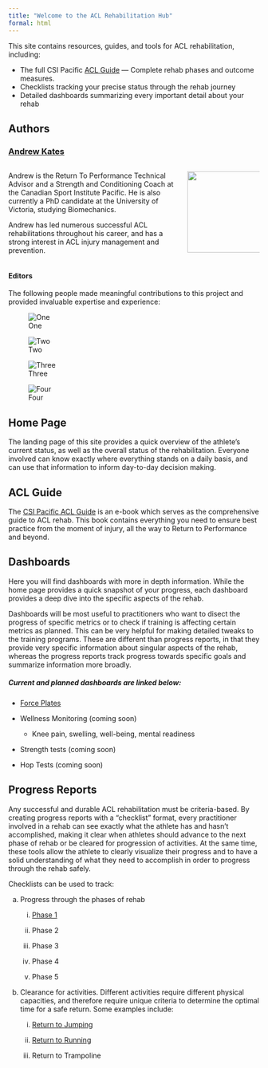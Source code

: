 ```yaml
---
title: "Welcome to the ACL Rehabilitation Hub"
formal: html
---
```


This site contains resources, guides, and tools for ACL rehabilitation, including:

-   The full CSI Pacific [ACL Guide](guide.qmd) — Complete rehab phases and outcome measures.
-   Checklists tracking your precise status through the rehab journey
-   Detailed dashboards summarizing every important detail about your rehab

## Authors

### [Andrew Kates](https://github.com/AKates717)

::::: columns
::: {.column width="70%"}
Andrew is the Return To Performance Technical Advisor and a Strength and Conditioning Coach at the Canadian Sport Institute Pacific. He is also currently a PhD candidate at the University of Victoria, studying Biomechanics.

Andrew has led numerous successful ACL rehabilitations throughout his career, and has a strong interest in ACL injury management and prevention.
:::

::: {.column width="30%" fig-align="right"}
![](images/Hayds.png){width="163"}
:::
:::::

#### Editors

The following people made meaningful contributions to this project and provided invaluable expertise and experience:

::: {layout-ncol="4" fig-cap=""}
![One](images/placeholder.jpg){#craig}

![Two](images/placeholder.jpg){#dana}

![Three](images/placeholder.jpg){#jer}

![Four](images/placeholder.jpg){#physio}
:::

## Home Page

The landing page of this site provides a quick overview of the athlete's current status, as well as the overall status of the rehabilitation. Everyone involved can know exactly where everything stands on a daily basis, and can use that information to inform day-to-day decision making.

## ACL Guide

The [CSI Pacific ACL Guide](guide.qmd "ACL Guide") is an e-book which serves as the comprehensive guide to ACL rehab. This book contains everything you need to ensure best practice from the moment of injury, all the way to Return to Performance and beyond.

## Dashboards

Here you will find dashboards with more in depth information. While the home page provides a quick snapshot of your progress, each dashboard provides a deep dive into the specific aspects of the rehab.

Dashboards will be most useful to practitioners who want to disect the progress of specific metrics or to check if training is affecting certain metrics as planned. This can be very helpful for making detailed tweaks to the training programs. These are different than progress reports, in that they provide very specific information about singular aspects of the rehab, whereas the progress reports track progress towards specific goals and summarize information more broadly.

##### Current and planned dashboards are linked below:

-   [Force Plates](dashboard1.qmd)

-   Wellness Monitoring (coming soon)

    -   Knee pain, swelling, well-being, mental readiness

-   Strength tests (coming soon)

-   Hop Tests (coming soon)

## Progress Reports

Any successful and durable ACL rehabilitation must be criteria-based. By creating progress reports with a "checklist" format, every practitioner involved in a rehab can see exactly what the athlete has and hasn't accomplished, making it clear when athletes should advance to the next phase of rehab or be cleared for progression of activities. At the same time, these tools allow the athlete to clearly visualize their progress and to have a solid understanding of what they need to accomplish in order to progress through the rehab safely.

Checklists can be used to track:

a.  Progress through the phases of rehab

    i.  [Phase 1](checklists/phase1_checklist.qmd)

    ii. Phase 2

    iii. Phase 3

    iv. Phase 4

    v.  Phase 5

b.  Clearance for activities. Different activities require different physical capacities, and therefore require unique criteria to determine the optimal time for a safe return. Some examples include:

    i.  [Return to Jumping](checklists/return_to_jump_checklist.qmd)

    ii. [Return to Running](checklists/return_to_run_checklist.qmd)

    iii. Return to Trampoline
